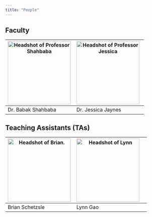 ```yaml
---
title: "People"
---
```


## Faculty

| <img src="img/Babak.jpeg" class="rounded-circle center mx-auto d-block" alt="Headshot of Professor Shahbaba" style="width:200px; margin-right;0%; display:block;"> | <img src="img/Jessica.png" class="rounded-circle center mx-auto d-block"   alt="Headshot of Professor Jessica" style="width:200px; margin-right;40%; display:block;"> |
|---------------------------------------------------------------------------------------------------------------------------------------------------------------------------------------------------------------------------------------------------------|------------------------------------------------------------------------------------------------------------------------------------------------------------------------------------------------------------------------------------------------------------------|
| Dr. Babak Shahbaba  |  Dr. Jessica Jaynes |



## Teaching Assistants (TAs)

| <img src="img/Brian.jpg" class="rounded-circle center mx-auto d-block" alt="Headshot of Brian." style="width:200px; margin-right;40%; display:block;"> | <img src="img/lynn.png" class="rounded-circle center mx-auto d-block" alt="Headshot of Lynn" style="width:200px; margin-right;40%; display:block;"> | 
|------------------------------------------------------------------------------------------------------------------------------------------------------------------------------------------------------------------------------------------------------------------|-------------------------------------------------------------------------------------------------------------------------------------------------------------------------------------------------------------------------------------------------------------------------------------|
|         Brian Schetzsle |        Lynn Gao |  
                                                                        